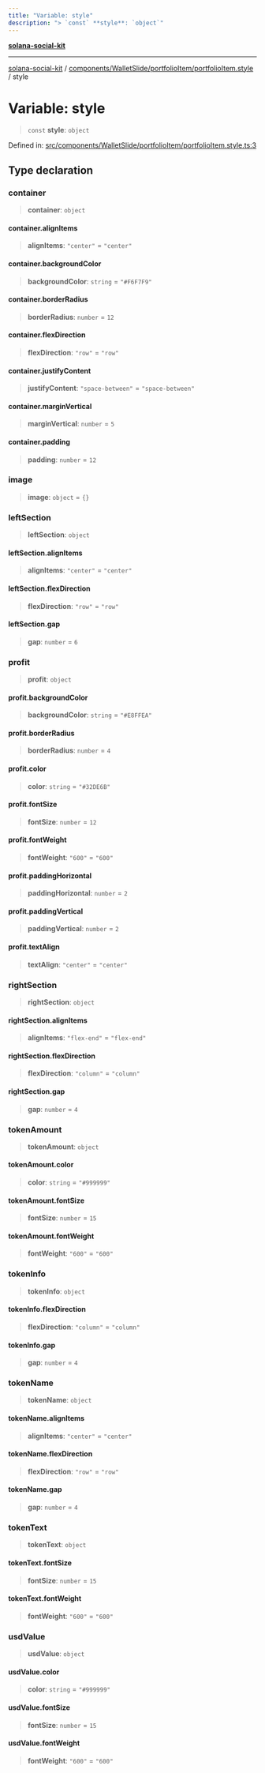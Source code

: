 ```yaml
---
title: "Variable: style"
description: "> `const` **style**: `object`"
---
```


[**solana-social-kit**](../../../../../README.mdx)

***

[solana-social-kit](../../../../../README.mdx) / [components/WalletSlide/portfolioItem/portfolioItem.style](../README.mdx) / style

# Variable: style

> `const` **style**: `object`

Defined in: [src/components/WalletSlide/portfolioItem/portfolioItem.style.ts:3](https://github.com/SendArcade/solana-app-kit/blob/bd4b3556b8f469c27ebb06f4df65b3a36b43ba3b/src/components/WalletSlide/portfolioItem/portfolioItem.style.ts#L3)

## Type declaration

### container

> **container**: `object`

#### container.alignItems

> **alignItems**: `"center"` = `"center"`

#### container.backgroundColor

> **backgroundColor**: `string` = `"#F6F7F9"`

#### container.borderRadius

> **borderRadius**: `number` = `12`

#### container.flexDirection

> **flexDirection**: `"row"` = `"row"`

#### container.justifyContent

> **justifyContent**: `"space-between"` = `"space-between"`

#### container.marginVertical

> **marginVertical**: `number` = `5`

#### container.padding

> **padding**: `number` = `12`

### image

> **image**: `object` = `{}`

### leftSection

> **leftSection**: `object`

#### leftSection.alignItems

> **alignItems**: `"center"` = `"center"`

#### leftSection.flexDirection

> **flexDirection**: `"row"` = `"row"`

#### leftSection.gap

> **gap**: `number` = `6`

### profit

> **profit**: `object`

#### profit.backgroundColor

> **backgroundColor**: `string` = `"#E8FFEA"`

#### profit.borderRadius

> **borderRadius**: `number` = `4`

#### profit.color

> **color**: `string` = `"#32DE6B"`

#### profit.fontSize

> **fontSize**: `number` = `12`

#### profit.fontWeight

> **fontWeight**: `"600"` = `"600"`

#### profit.paddingHorizontal

> **paddingHorizontal**: `number` = `2`

#### profit.paddingVertical

> **paddingVertical**: `number` = `2`

#### profit.textAlign

> **textAlign**: `"center"` = `"center"`

### rightSection

> **rightSection**: `object`

#### rightSection.alignItems

> **alignItems**: `"flex-end"` = `"flex-end"`

#### rightSection.flexDirection

> **flexDirection**: `"column"` = `"column"`

#### rightSection.gap

> **gap**: `number` = `4`

### tokenAmount

> **tokenAmount**: `object`

#### tokenAmount.color

> **color**: `string` = `"#999999"`

#### tokenAmount.fontSize

> **fontSize**: `number` = `15`

#### tokenAmount.fontWeight

> **fontWeight**: `"600"` = `"600"`

### tokenInfo

> **tokenInfo**: `object`

#### tokenInfo.flexDirection

> **flexDirection**: `"column"` = `"column"`

#### tokenInfo.gap

> **gap**: `number` = `4`

### tokenName

> **tokenName**: `object`

#### tokenName.alignItems

> **alignItems**: `"center"` = `"center"`

#### tokenName.flexDirection

> **flexDirection**: `"row"` = `"row"`

#### tokenName.gap

> **gap**: `number` = `4`

### tokenText

> **tokenText**: `object`

#### tokenText.fontSize

> **fontSize**: `number` = `15`

#### tokenText.fontWeight

> **fontWeight**: `"600"` = `"600"`

### usdValue

> **usdValue**: `object`

#### usdValue.color

> **color**: `string` = `"#999999"`

#### usdValue.fontSize

> **fontSize**: `number` = `15`

#### usdValue.fontWeight

> **fontWeight**: `"600"` = `"600"`
